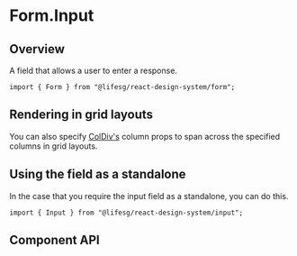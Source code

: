 
<Meta of={FormInputStories} />

# Form.Input

## Overview

A field that allows a user to enter a response.

```tsx
import { Form } from "@lifesg/react-design-system/form";
```

<Canvas of={FormInputStories.Default} />

## Rendering in grid layouts

You can also specify [ColDiv's](/docs/getting-started-layout-column-divs--docs)
column props to span across the specified columns in grid layouts.

<Canvas of={FormInputStories.RenderingInGridLayout} />

## Using the field as a standalone

In the case that you require the input field as a standalone, you can do this.

```tsx
import { Input } from "@lifesg/react-design-system/input";
```

<Canvas of={FormInputStories.StandaloneUsage} />

## Component API

<PropsTable />
